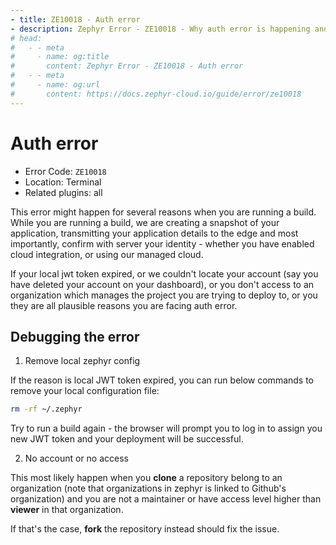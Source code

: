 ```yaml
---
- title: ZE10018 - Auth error
- description: Zephyr Error - ZE10018 - Why auth error is happening and how to debug
# head: 
#   - - meta
#     - name: og:title
#       content: Zephyr Error - ZE10018 - Auth error
#   - - meta
#     - name: og:url 
#       content: https://docs.zephyr-cloud.io/guide/error/ze10018
---
```


# Auth error

- Error Code: `ZE10018`
- Location: Terminal
- Related plugins: all


This error might happen for several reasons when you are running a build. 
While you are running a build, we are creating a snapshot of your application, transmitting your application details to the edge and most importantly, confirm with server your identity - whether you have enabled cloud integration, or using our managed cloud. 

If your local jwt token expired, or we couldn't locate your account (say you have deleted your account on your dashboard), or you don't access to an organization which manages the project you are trying to deploy to, or you they are all plausible reasons you are facing auth error. 


## Debugging the error

1. Remove local zephyr config 

If the reason is local JWT token expired, you can run below commands to remove your local configuration file: 

```sh 
rm -rf ~/.zephyr
```

Try to run a build again - the browser will prompt you to log in to assign you new JWT token and your deployment will be successful. 


2. No account or no access 

This most likely happen when you **clone** a repository belong to an organization (note that organizations in zephyr is linked to Github's organization) and you are not a maintainer or have access level higher than **viewer** in that organization. 

If that's the case, **fork** the repository instead should fix the issue.

